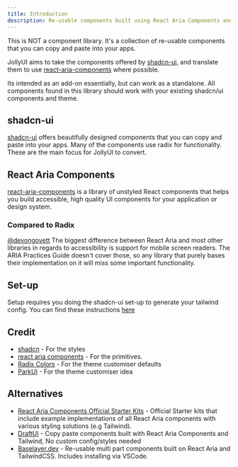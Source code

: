 ```yaml
---
title: Introduction
description: Re-usable components built using React Aria Components and Tailwind CSS.
---
```


This is NOT a component library. It's a collection of re-usable components that you can copy and paste into your apps.

JollyUI aims to take the components offered by [shadcn-ui](https://ui.shadcn.com/), and translate them to use [react-aria-components](https://react-spectrum.adobe.com/react-aria/react-aria-components.html) where possible.

Its intended as an add-on essentially, but can work as a standalone. All components found in this library should work with your existing shadcn/ui components and theme.

## shadcn-ui

[shadcn-ui](https://ui.shadcn.com/) offers beautifully designed components that you can copy and paste into your apps. Many of the components use radix for functionality. These are the main focus for JollyUI to convert.

## React Aria Components

[react-aria-components](https://react-spectrum.adobe.com/react-aria/react-aria-components.html) is a library of unstyled React components that helps you build accessible, high quality UI components for your application or design system.

### Compared to Radix

[@devongovett](https://twitter.com/devongovett/status/1738973926682673347) The biggest difference between React Aria and most other libraries in regards to accessibility is support for mobile screen readers. The ARIA Practices Guide doesn't cover those, so any library that purely bases their implementation on it will miss some important functionality.

## Set-up

Setup requires you doing the shadcn-ui set-up to generate your tailwind config. You can find these instructions [here](https://ui.shadcn.com/docs/installation)

## Credit

- [shadcn](https://ui.shadcn.com) - For the styles
- [react aria components](https://react-spectrum.adobe.com/react-aria/react-aria-components.html) - For the primitives.
- [Radix Colors](https://www.radix-ui.com/colors) - For the theme customiser defaults
- [ParkUI](https://park-ui.com/) - For the theme customiser idea

## Alternatives

- [React Aria Components Official Starter Kits](https://react-spectrum.adobe.com/react-aria/getting-started.html#starter-kits) - Official Starter kits that include example implementations of all React Aria components with various styling solutions (e.g Tailwind).
- [DraftUI](https://draft-ui.com/getting-started/introduction) - Copy paste components built with React Aria Components and Tailwind, No custom config/styles needed
- [Baselayer.dev](https://www.baselayer.dev/) - Re-usable multi part components built on React Aria and TailwindCSS. Includes installing via VSCode.
